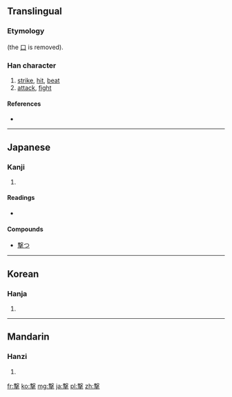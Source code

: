 {{also|擊|击}}
==Translingual==
{{ja-forms|撃|[[击]]|[[擊]]}}
===Etymology===
{{Han simp|擊|f=軎|t=車}} (the [[口]] is removed). 

===Han character===
{{Han char|rn=64|rad=手|as=11|sn=15|four=|canj=十水手 (JEQ), X十水手 (XJEQ)}}

# [[strike]], [[hit]], [[beat]]
# [[attack]], [[fight]]

====References====
* {{Han ref|kx=0453.191|dkj=12674|hdz=31940.021|uh=6483|ud=25731}}

----

==Japanese==

===Kanji===
{{ja-kanji|grade=c|rs=手11}}

# {{defn|Japanese|sort=手11}}

====Readings====
* {{ja-readings|on=[[げき]] (geki), [[けき]] (keki)|kun=[[うつ]] (utsu)}}

====Compounds====
* [[撃つ]]

----

==Korean==

===Hanja===
{{ko-hanja|hangeul=격|eumhun=|rv=gyeok|mr=kyŏk|y=kyek}}

# {{defn|Korean|sort=手11}}

----

==Mandarin==

===Hanzi===
{{cmn-hanzi|pin=[[guì]] ([[gui4]]), [[jí]] ([[ji2]]), [[jué]] ([[jue2]])|wg=kuei<sup>4</sup>, chi<sup>2</sup>, chüeh<sup>2</sup>}}

# {{defn|Mandarin|sort=手11}}

[[fr:撃]]
[[ko:撃]]
[[mg:撃]]
[[ja:撃]]
[[pl:撃]]
[[zh:撃]]